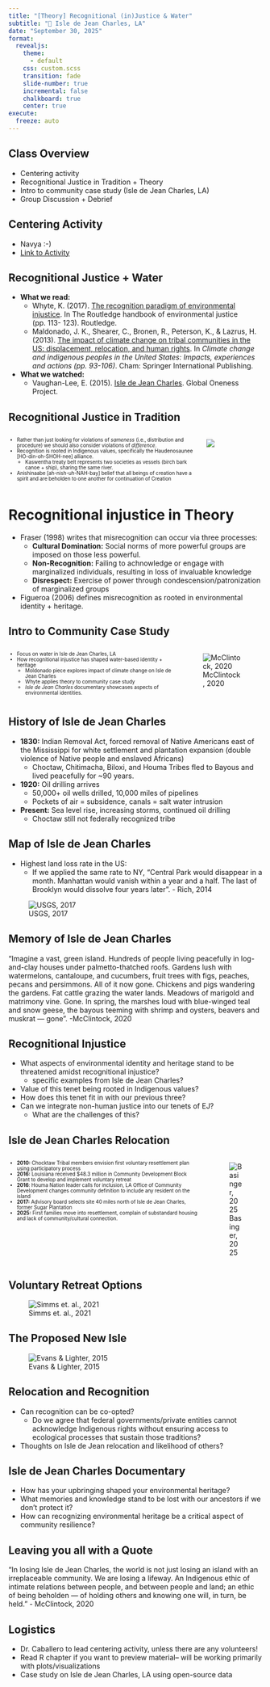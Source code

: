 ```yaml
---
title: "[Theory] Recognitional (in)Justice & Water"
subtitle: "📍 Isle de Jean Charles, LA"
date: "September 30, 2025"
format: 
  revealjs:
    theme:
      - default
    css: custom.scss
    transition: fade
    slide-number: true
    incremental: false 
    chalkboard: true
    center: true
execute:
  freeze: auto
---
```



##  Class Overview 

- Centering activity
- Recognitional Justice in Tradition + Theory
- Intro to community case study (Isle de Jean Charles, LA)
- Group Discussion + Debrief

## Centering Activity

- Navya :-) 
- [Link to Activity](https://www.youtube.com/watch?v=RntZNBrfrQo)

## Recognitional Justice + Water {.smaller}

- **What we read:**
  - Whyte, K. (2017). [The recognition paradigm of environmental injustice](https://drive.google.com/drive/folders/1bLgzLarcAIlVXbshvUHGHCzDVk57yhuL). In The Routledge handbook of environmental justice (pp. 113- 123). Routledge.
  - Maldonado, J. K., Shearer, C., Bronen, R., Peterson, K., & Lazrus, H. (2013). [The impact of climate change on tribal communities in the US: displacement, relocation, and human rights](https://drive.google.com/drive/folders/1bLgzLarcAIlVXbshvUHGHCzDVk57yhuL). In *Climate change and indigenous peoples in the United States: Impacts, experiences and actions (pp. 93-106)*. Cham: Springer International Publishing.
- **What we watched:** 
  - Vaughan-Lee, E. (2015). [Isle de Jean Charles](https://mass.pbslearningmedia.org/resource/gop-4/isle-de-jean-charles-global-oneness-project/). Global Oneness Project. 

## Recognitional Justice in Tradition {.smaller}
::: columns
::: {.column width="60%" style="font-size: 70%;"}
- Rather than just looking for violations of *sameness* (i.e., distribution and procedure) we should also consider violations of *difference*. 
- Recognition is rooted in Indigenous values, specifically the Haudenosaunee [HO-din-oh-SHOH-nee] alliance. 
  - Kaswentha treaty belt represents two societies as vessels (birch bark canoe + ship), sharing the same river. 
- Anishinaabe [ah-nish-uh-NAH-bay] belief that all beings of creation have a spirit and are beholden to one another for continuation of Creation
:::
::: {.column width="40%"}
![](images/Kaswentha.png)
:::
:::


# Recognitional injustice in Theory {.smaller}
- Fraser (1998) writes that misrecognition can occur via three processes: 
  - **Cultural Domination:** Social norms of more powerful groups are imposed on those less powerful. 
  - **Non-Recognition:** Failing to achnowledge or engage with marginalized individuals, resulting in loss of invaluable knowledge
  - **Disrespect:** Exercise of power through condescension/patronization of marginalized groups 
- Figueroa (2006) defines misrecognition as rooted in environmental identity + heritage.


## Intro to Community Case Study {.smaller}
::: columns
::: {.column width="60%" style="font-size: 70%;"}
- Focus on water in Isle de Jean Charles, LA
- How recognitional injustice has shaped water-based identity + heritage
  - Moldonado piece explores impact of climate change on Isle de Jean Charles
  - Whyte applies theory to community case study  
  - *Isle de Jean Charles* documentary showcases aspects of environmental identities.
:::
::: {.column width="40%"}
![McClintock, 2020](images/idjc_trees.png)
:::
:::

## History of Isle de Jean Charles {.smaller}
- **1830:** Indian Removal Act, forced removal of Native Americans east of the Mississippi for white settlement and plantation expansion (double violence of Native people and enslaved Africans)
  - Choctaw, Chitimacha, Biloxi, and Houma Tribes fled to Bayous and lived peacefully for ~90 years. 
- **1920:** Oil drilling arrives
  - 50,000+ oil wells drilled, 10,000 miles of pipelines
  - Pockets of air = subsidence, canals = salt water intrusion
- **Present:** Sea level rise, increasing storms, continued oil drilling
  - Choctaw still not federally recognized tribe


## Map of Isle de Jean Charles {.smaller}
- Highest land loss rate in the US: 
  - If we applied the same rate to NY, "Central Park would disappear in a month. Manhattan would vanish within a year and a half. The last of Brooklyn would dissolve four years later". - Rich, 2014

![USGS, 2017](images/landsat.jpg)


## Memory of Isle de Jean Charles {.smaller}
"Imagine a vast, green island. Hundreds of people living peacefully in log-and-clay houses under palmetto-thatched roofs. Gardens lush with watermelons, cantaloupe, and cucumbers, fruit trees with figs, peaches, pecans and persimmons. All of it now gone. Chickens and pigs wandering the gardens. Fat cattle grazing the water lands. Meadows of marigold and matrimony vine. Gone. In spring, the marshes loud with blue-winged teal and snow geese, the bayous teeming with shrimp and oysters, beavers and muskrat — gone". 
-McClintock, 2020

## Recognitional Injustice {.smaller}
- What aspects of environmental identity and heritage stand to be threatened amidst recognitional injustice?
  - specific examples from Isle de Jean Charles?
- Value of this tenet being rooted in Indigenous values?
- How does this tenet fit in with our previous three?
- Can we integrate non-human justice into our tenets of EJ? 
  - What are the challenges of this?

## Isle de Jean Charles Relocation {.smaller}
::: columns
::: {.column width="60%" style="font-size: 70%;"}
- **2010:** Chocktaw Tribal members envision first voluntary resettlement plan using participatory process
- **2016:** Louisiana received $48.3 million in Community Development Block Grant to develop and implement voluntary retreat 
- **2016**: Houma Nation leader calls for inclusion, LA Office of Community Development changes community definition to include any resident on the island
- **2017:** Advisory board selects site 40 miles north of Isle de Jean Charles, former Sugar Plantation
- **2025:** First families move into resettlement, complain of substandard housing and lack of community/cultural connection.
:::
::: {.column width="40%"}
![Basinger, 2025](images/Burnet_2025.jpg)
:::
:::

## Voluntary Retreat Options {.smaller}
![Simms et. al., 2021](images/resettlement_options.png)

## The Proposed New Isle {.smaller}
![Evans & Lighter, 2015](images/New_isle_de_jean_charles.jpg)

## Relocation and Recognition
- Can recognition can be co-opted? 
  - Do we agree that federal governments/private entities cannot acknowledge Indigenous rights without ensuring access to ecological processes that sustain those traditions? 
- Thoughts on Isle de Jean relocation and likelihood of others?

## Isle de Jean Charles Documentary {.smaller}
- How has your upbringing shaped your environmental heritage? 
- What memories and knowledge stand to be lost with our ancestors if we don't protect it? 
- How can recognizing environmental heritage be a critical aspect of community resilience?  

## Leaving you all with a Quote
"In losing Isle de Jean Charles, the world is not just losing an island with an irreplaceable community. We are losing a lifeway. An Indigenous ethic of intimate relations between people, and between people and land; an ethic of being beholden — of holding others and knowing one will, in turn, be held." 
- McClintock, 2020

## Logistics
- Dr. Caballero to lead centering activity, unless there are any volunteers!
- Read R chapter if you want to preview material-- will be working primarily with plots/visualizations
- Case study on Isle de Jean Charles, LA using open-source data
